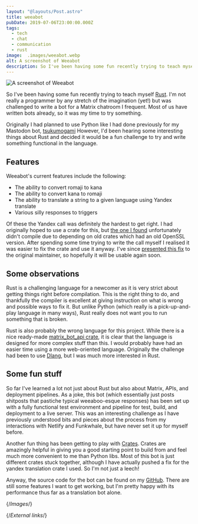 ```yaml
---
layout: "@layouts/Post.astro"
title: weeabot
pubDate: 2019-07-06T23:00:00.000Z
tags:
  - tech
  - chat
  - communication
  - rust
image:  .images/weeabot.webp
alt: A screenshot of Weeabot
description: So I've been having some fun recently trying to teach myself Rust I'm not really a programmer by any stretch of the imagination (yet!) but was challenged to write a bot for a Matrix chatroom I frequent. Most of us have written bots already, so it was my time to try something.
---
```


![A screenshot of Weeabot][weeabot]

So I've been having some fun recently trying to teach myself [Rust][rust]. I'm not really a programmer by any stretch of the imagination (yet!) but was challenged to write a bot for a Matrix chatroom I frequent. Most of us have written bots already, so it was my time to try something.

Originally I had planned to use Python like I had done previously for my Mastodon bot, [tsukumogami][tsukumogami] However, I'd been hearing some interesting things about Rust and decided it would be a fun challenge to try and write something functional in the language.

## Features

Weeabot's current features include the following:

- The ability to convert romaji to kana
- The ability to convert kana to romaji
- The ability to translate a string to a given
  language using Yandex translate
- Various silly responses to triggers

Of these the Yandex call was definitely the hardest to get right. I had originally hoped to use a crate for this, but [the one I found][ytr] unfortunately didn't compile due to depending on old crates which had an old OpenSSL version. After spending some time trying to write the call myself I realised it was easier to fix the crate and use it anyway. I've since [presented this fix][ytr-pull] to the original maintainer, so hopefully it will be usable again soon.

## Some observations

Rust is a challenging language for a newcomer as it is very strict about getting things right before compilation. This is the right thing to do, and thankfully the compiler is excellent at giving instruction on what is wrong and possible ways to fix it. But unlike Python (which really is a pick-up-and-play language in many ways), Rust really does not want you to run something that is broken.

Rust is also probably the wrong language for this project. While there is a nice ready-made [matrix_bot_api crate][matrix-bot-api], it is clear that the language is designed for more complex stuff than this. I would probably have had an easier time using a more web-oriented language. Originally the challenge had been to use [Dlang][dlang], but I was much more interested in Rust.

## Some fun stuff

So far I've learned a lot not just about Rust but also about Matrix, APIs, and deployment pipelines. As a joke, this bot (which essentially just posts shitposts that pastiche typical weeaboo-esque responses) has been set up with a fully functional test environment and pipeline for test, build, and deployment to a live server. This was an interesting challenge as I have previously understood bits and pieces about the process from my interactions with Netlify and Funkwhale, but have never set it up for myself before.

Another fun thing has been getting to play with [Crates][crates]. Crates are amazingly helpful in giving you a good starting point to build from and feel much more convenient to me than Python libs. Most of this bot is just different crates stuck together, although I have actually pushed a fix for the yandex translation crate I used. So I'm not just a leech!

Anyway, the source code for the bot can be found on my [GitHub][weeabot-source]. There are still some features I want to get working, but I'm pretty happy with its performance thus far as a translation bot alone.

{/*Images*/}

[weeabot]: /images/weeabot.webp

{/*External links*/}

[crates]: https://crates.io
[dlang]: https://dlang.org
[matrix-bot-api]: https://docs.rs/matrix_bot_api/0.4.0/matrix_bot_api/
[rust]: https://rust-lang.org
[tsukumogami]: https://github.com/Sporiff/tsukumogami
[weeabot-source]: https://github.com/Sporiff/weeabot
[ytr]: https://crates.io/crates/ytr
[ytr-pull]: https://github.com/ilunev/ytr/pull/1
